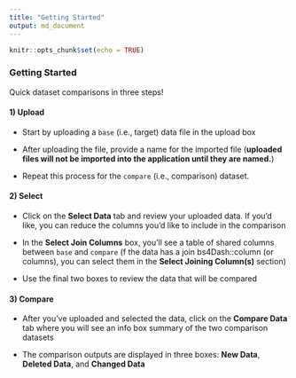 ```yaml
---
title: "Getting Started"
output: md_document
---
```


```r
knitr::opts_chunk$set(echo = TRUE)
```

### Getting Started

Quick dataset comparisons in three steps! 

#### 1) Upload 

+ Start by uploading a `base` (i.e., target) data file in the upload box 

+ After uploading the file, provide a name for the imported file (**uploaded files will not be imported into the application until they are named.**)

+ Repeat this process for the `compare` (i.e., comparison) dataset. 

#### 2) Select 

+ Click on the **Select Data** tab and review your uploaded data. If you'd like, you can reduce the columns you'd like to include in the comparison

+ In the **Select Join Columns** box, you'll see a table of shared columns between `base` and `compare` (f the data has a join bs4Dash::column (or columns), you can select them in the **Select Joining Column(s)** section)

+ Use the final two boxes to review the data that will be compared

#### 3) Compare

+ After you've uploaded and selected the data, click on the **Compare Data** tab where you will see an info box summary of the two comparison datasets

+ The comparison outputs are displayed in three boxes: **New Data**, **Deleted Data**, and **Changed Data** 

